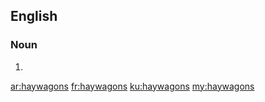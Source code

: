 ==English==

===Noun===
{{head|en|noun plural form}}

# {{plural of|haywagon|lang=en}}

[[ar:haywagons]]
[[fr:haywagons]]
[[ku:haywagons]]
[[my:haywagons]]